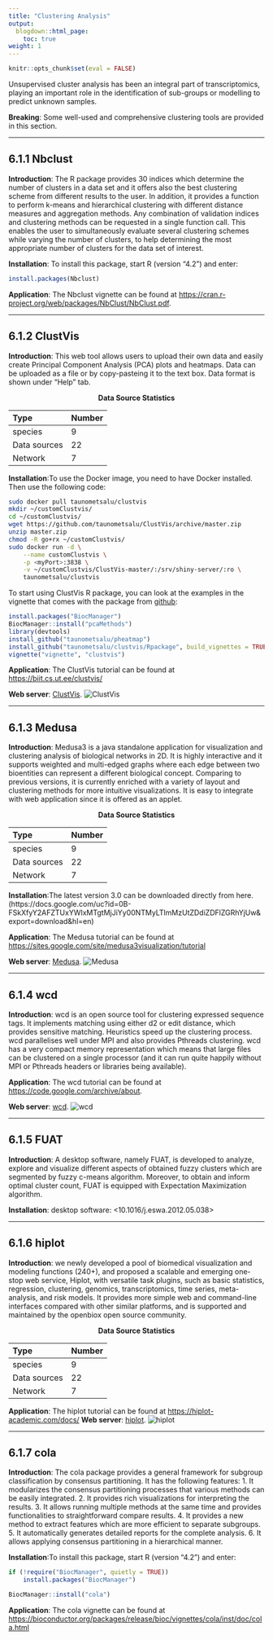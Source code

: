 ```yaml
---
title: "Clustering Analysis"
output:
  blogdown::html_page:
    toc: true
weight: 1
---
```


```r
knitr::opts_chunk$set(eval = FALSE)
```

Unsupervised cluster analysis has been an integral part of transcriptomics, playing an important role in the identification of sub-groups or modelling to predict unknown samples.

**Breaking**: Some well-used and comprehensive clustering tools are provided in this section.

---

## 6.1.1 **Nbclust**

**Introduction**: The R package provides 30 indices which determine the number of clusters in a data set and it offers also the best clustering scheme from different results to the user. In addition, it provides a function to perform k-means and hierarchical clustering with different distance measures and aggregation methods. Any combination of validation indices and clustering methods can be requested in a single function call. This enables the user to simultaneously evaluate several clustering schemes while varying the number of clusters, to help determining the most appropriate number of clusters for the data set of interest.

**Installation**: To install this package, start R (version "4.2") and enter:
```r
install.packages(Nbclust)
```

**Application**: The Nbclust vignette can be found at <https://cran.r-project.org/web/packages/NbClust/NbClust.pdf>.

---

## 6.1.2 **ClustVis**

**Introduction**: This web tool allows users to upload their own data and easily create Principal Component Analysis (PCA) plots and heatmaps. Data can be uploaded as a file or by copy-pasteing it to the text box. Data format is shown under "Help" tab. 

  <center><b>Data Source Statistics</b></center>
  | Type           | Number           | 
  | :------------| :--------------| 
  | species        | 9 | 
  | Data sources   | 22 | 
  | Network        | 7 | 
  
  
**Installation**:To use the Docker image, you need to have Docker installed. Then use the following code:
```bash
sudo docker pull taunometsalu/clustvis
mkdir ~/customClustvis/
cd ~/customClustvis/
wget https://github.com/taunometsalu/ClustVis/archive/master.zip
unzip master.zip
chmod -R go+rx ~/customClustvis/
sudo docker run -d \
	--name customClustvis \
	-p <myPort>:3838 \
    -v ~/customClustvis/ClustVis-master/:/srv/shiny-server/:ro \
    taunometsalu/clustvis
```
To start using ClustVis R package, you can look at the examples in the vignette that comes with the package from [github](https://github.com/taunometsalu/ClustVis):
```r
install.packages("BiocManager")
BiocManager::install("pcaMethods")
library(devtools)
install_github("taunometsalu/pheatmap")
install_github("taunometsalu/clustvis/Rpackage", build_vignettes = TRUE)
vignette("vignette", "clustvis")
```
 
**Application**: The ClustVis tutorial can be found at
<https://biit.cs.ut.ee/clustvis/>
             
**Web server**: [ClustVis](https://biit.cs.ut.ee/clustvis/).
![ClustVis](/images/ClustVis.jpg?width=50pc) 

---

## 6.1.3 **Medusa**

**Introduction**: Medusa3 is a java standalone application for visualization and clustering analysis of biological networks in 2D. It is highly interactive and it supports weighted and multi-edged graphs where each edge between two bioentities can represent a different biological concept. Comparing to previous versions, it is currently enriched with a variety of layout and clustering methods for more intuitive visualizations. It is easy to integrate with web application since it is offered as an applet. 

  <center><b>Data Source Statistics</b></center>
  | Type           | Number           | 
  | :------------| :--------------| 
  | species        | 9 | 
  | Data sources   | 22 | 
  | Network        | 7 | 
  
**Installation**:The latest version 3.0 can be downloaded directly from here.
(https://docs.google.com/uc?id=0B-FSkXfyY2AFZTUxYWIxMTgtMjJiYy00NTMyLTlmMzUtZDdiZDFlZGRhYjUw&export=download&hl=en)

**Application**: The Medusa tutorial can be found at
<https://sites.google.com/site/medusa3visualization/tutorial>
             
**Web server**: [Medusa](https://sites.google.com/site/medusa3visualization/).
![Medusa](/images/Medusa.jpg?width=50pc)
 
---

## 6.1.4 **wcd**

**Introduction**: wcd is an open source tool for clustering expressed sequence tags. It implements matching using either d2 or edit distance, which provides sensitive matching. Heuristics speed up the clustering process. wcd parallelises well under MPI and also provides Pthreads clustering. wcd has a very compact memory representation which means that large files can be clustered on a single processor (and it can run quite happily without MPI or Pthreads headers or libraries being available).  

**Application**: The wcd tutorial can be found at
<https://code.google.com/archive/about>.

**Web server**: [wcd](https://code.google.com/archive/p/wcdest/).
![wcd](/images/wcd.jpg?width=50pc)
 
---

## 6.1.5 **FUAT** 

**Introduction**: A desktop software, namely FUAT, is developed to analyze, explore and visualize different aspects of obtained fuzzy clusters which are segmented by fuzzy c-means algorithm. Moreover, to obtain and inform optimal cluster count, FUAT is equipped with Expectation Maximization algorithm. 
  
**Installation**: desktop software: <10.1016/j.eswa.2012.05.038>

---

## 6.1.6 **hiplot**

**Introduction**: we newly developed a pool of biomedical visualization and modeling functions (240+), and proposed a scalable and emerging one-stop web service, Hiplot, with versatile task plugins, such as basic statistics, regression, clustering, genomics, transcriptomics, time series, meta-analysis, and risk models. It provides more simple web and command-line interfaces compared with other similar platforms, and is supported and maintained by the openbiox open source community. 

 <center><b>Data Source Statistics</b></center>
  | Type           | Number           | 
  | :------------| :--------------| 
  | species        | 9 | 
  | Data sources   | 22 | 
  | Network        | 7 | 
  
**Application**: The hiplot tutorial can be found at <https://hiplot-academic.com/docs/>
**Web server**: [hiplot](https://hiplot-academic.com/).
![hiplot](/images/hiplot.jpg?width=50pc)

---

## 6.1.7 **cola**

**Introduction**: The cola package provides a general framework for subgroup classification by consensus partitioning. It has the following features: 1. It modularizes the consensus partitioning processes that various methods can be easily integrated. 2. It provides rich visualizations for interpreting the results. 3. It allows running multiple methods at the same time and provides functionalities to straightforward compare results. 4. It provides a new method to extract features which are more efficient to separate subgroups. 5. It automatically generates detailed reports for the complete analysis. 6. It allows applying consensus partitioning in a hierarchical manner. 

**Installation**:To install this package, start R (version "4.2") and enter:
```r
if (!require("BiocManager", quietly = TRUE))
    install.packages("BiocManager")

BiocManager::install("cola")
```

**Application**: The cola vignette can be found at
<https://bioconductor.org/packages/release/bioc/vignettes/cola/inst/doc/cola.html>
